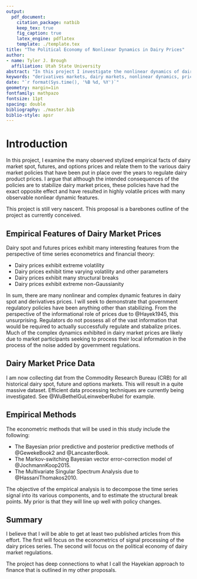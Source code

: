 ---
output: 
  pdf_document:
    citation_package: natbib
    keep_tex: true
    fig_caption: true
    latex_engine: pdflatex
    template: ./template.tex
title: "The Political Economy of Nonlinear Dynamics in Dairy Prices"
author:
- name: Tyler J. Brough
  affiliation: Utah State University
abstract: "In this project I investigate the nonlinear dynamics of dairy spot and derivative markets prices. I relate these dynamics to policies by regulators." 
keywords: "derivatives markets, dairy markets, nonlinear dynamics, price discovery, signal processing"
date: "`r format(Sys.time(), '%B %d, %Y')`"
geometry: margin=1in
fontfamily: mathpazo
fontsize: 11pt
spacing: double
bibliography: ./master.bib
biblio-style: apsr
---


# Introduction

In this project, I examine the many observed stylized empirical facts of dairy market spot, futures, and options prices
and relate them to the various dairy market policies that have been put in place over the years to regulate dairy
product prices. I argue that although the intended consequences of the policies are to stabilize dairy market prices,
these policies have had the exact opposite effect and have resulted in highly volatile prices with many observable
nonliear dynamic features.  

This project is still very nascent. This proposal is a barebones outline of the project as currently conceived.


## Empirical Features of Dairy Market Prices

Dairy spot and futures prices exhibit many interesting features from the perspective of time series econometrics and
financial theory:

  * Dairy prices exhibit extreme volatility
  * Dairy prices exhibit time varying volatility and other parameters
  * Dairy prices exhibit many structural breaks
  * Dairy prices exhibit extreme non-Gaussianity

In sum, there are many nonlinear and complex dynamic features in dairy spot and derivatives prices. I will seek to
demonstrate that government regulatory policies have been anything other than stabilizing. From the perspective of the
informational role of prices due to @Hayek1945, this unsurprising. Regulators do not possess all of the vast information
that would be required to actually successfully regulate and stabalize prices. Much of the complex dynamics exhibited in
dairy market prices are likely due to market participants seeking to process their local information in the process of
the noise added by government regulations.


## Dairy Market Price Data

I am now collecting dat from the Commodity Research Bureau (CRB) for all historical dairy spot, future and options
markets. This will result in a quite massive dataset. Efficient data processing techniques are currently being
investigated. See @WuBethelGuLeinweberRubel for example. 


## Empirical Methods

The econometric methods that will be used in this study include the following:

  * The Bayesian prior predictive and posterior predictive methods of @GewekeBook2 and @LancasterBook.
  * The Markov-switching Bayesian vector error-correction model of @JochmannKoop2015.
  * The Multivariate Singular Spectrum Analysis due to @HassaniThomakos2010.

The objective of the empirical analysis is to decompose the time series signal into its various components, and to
estimate the structural break points. My prior is that they will line up well with policy changes. 


## Summary

I believe that I will be able to get at least two published articles from this effort. The first will focus on the econometrics of signal processing of the dairy prices series. The second will focus on the political economy of dairy
market regulations. 

The project has deep connections to what I call the Hayekian approach to finance that is outlined in my other proposals.



